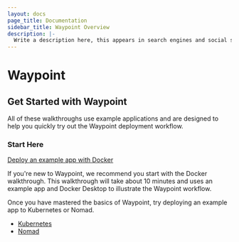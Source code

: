 ```yaml
---
layout: docs
page_title: Documentation
sidebar_title: Waypoint Overview
description: |-
  Write a description here, this appears in search engines and social shares
---
```


# Waypoint

## Get Started with Waypoint

All of these walkthroughs use example applications and are designed to help you quickly try out the Waypoint deployment workflow.

### Start Here

[Deploy an example app with Docker](/docs/getting-started/docker-example-app)

If you're new to Waypoint, we recommend you start with the Docker walkthrough. This walkthrough will take about 10 minutes and uses an example app and Docker Desktop to illustrate the Waypoint workflow.

Once you have mastered the basics of Waypoint, try deploying an example app to Kubernetes or Nomad.

- [Kubernetes](/docs/getting-started/k8s-example-app)
- [Nomad](/docs/getting-started/nomad-example-app)

